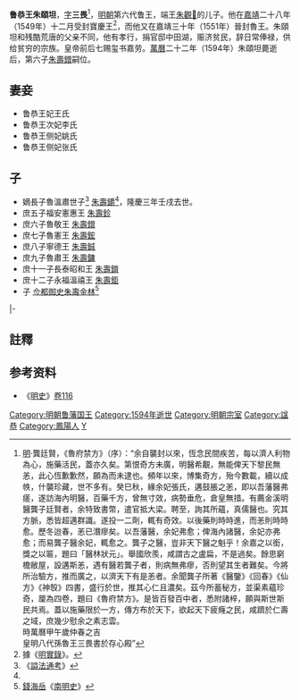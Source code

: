 '''鲁恭王朱頤坦'''{{BD|？||1594年|catIdx=Z}}，[[表字|字]]'''三畏'''<ref>[[明|明]]·龔廷賢，《魯府禁方》（序）：“余自襲封以來，恆念民間疾苦，每以濟人利物為心，施藥活民，蓋亦久矣。第恨奇方未廣，明醫希覯，無能俾天下黎民無恙，此心恆歉歉然，願為而未逮也。頻年以來，博集奇方，殆今數載，續以成帙，什襲珍藏，世不多有。癸巳秋，緣余妃張氏，遘鼓脹之恙，即以吾藩醫弗瘥，遂訪海內明醫，百藥千方，曾無寸效，病勢垂危，倉皇無措。有薦金溪明醫龔子廷賢者，余特致書幣，遣官抵大梁。聘至，詢其所蘊，真儒醫也。究其方脈，悉皆超邁群識。遂投一二劑，輒有奇效。以後藥則時時進，而恙則時時愈。歷冬迨春，恙已潛瘳矣。以吾藩醫，余妃弗愈；俾海內諸醫，余妃亦弗愈；而易龔子醫余妃，輒愈之。龔子之醫，豈非天下醫之魁乎！余嘉之以銜，獎之以匾，題曰「醫林狀元」。舉國欣羨，咸謂古之盧扁，不是過矣。餘思窮檐敝屋，設遘斯恙，遇有醫若龔子者，則病無弗瘳，否則望其生者難矣。今將所治驗方，推而廣之，以濟天下有是恙者。余聞龔子所著《醫鑒》《回春》《仙方》《神彀》四書，盛行於世，推其心仁且濃矣。茲今所蓄秘方，並渠素蘊珍奇，厘為四卷，題曰《魯府禁方》。是皆百發百中者，悉附諸梓，願與斯世斯民共焉。蓋以施藥限於一方，傳方布於天下，欲起天下疲癃之民，咸躋於仁壽之域，庶幾少慰余之素志雲。<br>時萬曆甲午歲仲春之吉<br>皇明八代孫魯王三畏書於存心殿”</ref>，[[明朝|明朝]]第六代鲁王，端王[[朱觀𤊟|朱觀𤊟]]的儿子。他在[[嘉靖|嘉靖]]二十八年（1549年）十二月受封寶慶王<ref name="a">據《[[明實錄|明實錄]]》。</ref>，而他又在嘉靖三十年（1551年）晉封魯王。朱頤坦和残酷荒唐的父亲不同，他有孝行，捐官邸中田湖，赈济贫民，辞日常俸禄，供给贫穷的宗族。皇帝前后七赐玺书嘉劳。[[萬曆|萬曆]]二十二年（1594年）朱頤坦薨逝后，第六子[[朱壽鏳|朱壽鏳]]嗣位。

==妻妾==
*鲁恭王妃王氏
*鲁恭王次妃李氏
*鲁恭王侧妃姚氏
*鲁恭王侧妃张氏

== 子 ==
*嫡長子魯溫肅世子<ref>《[[謚法通考|謚法通考]]》</ref> [[朱壽𨰜|朱壽𨰜]]<ref name="a"/>，隆慶三年壬戌去世。
*庶五子福安憲惠王 [[朱壽鉁|朱壽鉁]]
*庶六子魯敬王 [[朱壽鏳|朱壽鏳]] 
*庶七子魯憲王 [[朱壽鋐|朱壽鋐]] 
*庶八子寧德王 [[朱壽鋮|朱壽鋮]]
*庶九子魯肅王 [[朱壽鏞|朱壽鏞]]
*庶十一子長泰昭和王 [[朱壽錥|朱壽錥]]
*庶十二子永福溫禧王 [[朱壽鉅|朱壽鉅]]
*子 [[佥都御史|佥都御史]][[朱壽𮢅|朱壽金林]]<ref>[[錢海岳|錢海岳]]《[[南明史_(錢海岳)|南明史]]》</ref>

{{s-start}}
{{s-off|[[明朝藩王列表|大明封国国王]]}}
{{s-new|[[明朝|明朝]][[嘉靖帝|嘉靖帝]]始封}}
{{s-ttl|title=[[明朝藩王列表_(魯王系)#寶慶國|明寶慶國國王]]|years=1549年－1551年}}
{{s-none|封国撤除|襲封魯國}}
|-
{{s-bef|before=父端王[[朱觀𤊟|朱觀𤊟]]}}
{{s-ttl|title=[[明朝藩王列表_(鲁王系)|明魯國國王]]|years=1551年－1594年}}
{{s-aft|after=子敬王[[朱壽鏳|朱壽鏳]]}}
{{end}}

==註釋==
<div class="references-small">
<references />
</div>

==参考资料==
*《[[明史|明史]]》[[s:明史/卷116|卷116]]

[[Category:明朝鲁藩国王|Category:明朝鲁藩国王]]
[[Category:1594年逝世|Category:1594年逝世]]
[[Category:明朝宗室|Category:明朝宗室]]
[[Category:諡恭|Category:諡恭]]
[[Category:鳳陽人|Category:鳳陽人]]
[[Category:朱姓|Y]]